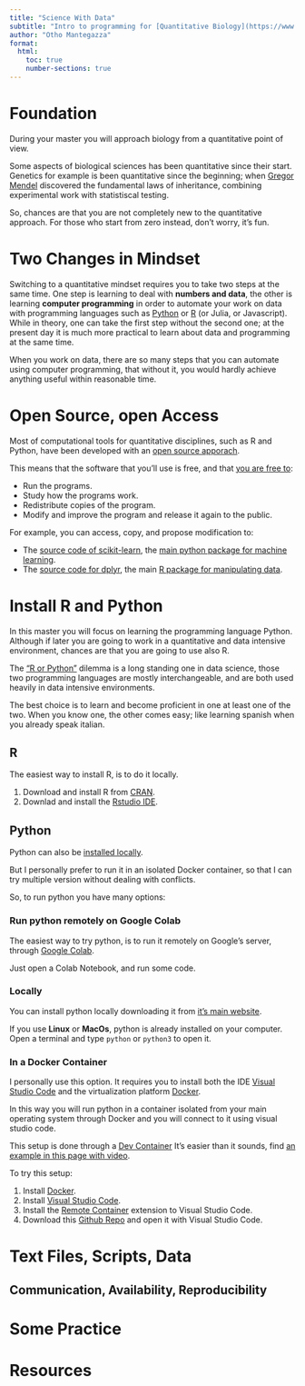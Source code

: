 ```yaml
---
title: "Science With Data"
subtitle: "Intro to programming for [Quantitative Biology](https://www.unimi.it/en/education/quantitative-biology)."
author: "Otho Mantegazza"
format: 
  html:
    toc: true
    number-sections: true
---
```


# Foundation

During your master you will approach biology from a quantitative point of view.

Some aspects of biological sciences has been quantitative since their start. Genetics for example is been quantitative since the beginning; when [Gregor Mendel](https://en.wikipedia.org/wiki/Mendelian_inheritance) discovered the fundamental laws of inheritance, combining experimental work with statistiscal testing.

So, chances are that you are not completely new to the quantitative approach. For those who start from zero instead, don't worry, it's fun.

# Two Changes in Mindset

Switching to a quantitative mindset requires you to take two steps at the same time. One step is learning to deal with **numbers and data**, the other is learning **computer programming** in order to automate your work on data with programming languages such as [Python](https://www.python.org/) or [R](https://www.r-project.org/) (or Julia, or Javascript). While in theory, one can take the first step without the second one; at the present day it is much more practical to learn about data and programming at the same time.

When you work on data, there are so many steps that you can automate using computer programming, that without it, you would hardly achieve anything useful within reasonable time.

# Open Source, open Access

Most of computational tools for quantitative disciplines, such as R and Python, have been developed with an [open source apporach](https://en.wikipedia.org/wiki/Open_source).

This means that the software that you'll use is free, and that [you are free to](https://bookdown.org/rdpeng/rprogdatascience/history-and-overview-of-r.html#free-software):

- Run the programs.
- Study how the programs work.
- Redistribute copies of the program.
- Modify and improve the program and release it again to the public.

For example, you can access, copy, and propose modification to:

- The [source code of scikit-learn](https://github.com/scikit-learn/scikit-learn), the [main python package for machine learning](https://scikit-learn.org/stable/).
- The [source code for dplyr](https://github.com/tidyverse/dplyr/), the main [R package for manipulating data](https://dplyr.tidyverse.org/).

# Install R and Python

In this master you will focus on learning the programming language Python. Although if later you are going to work in a quantitative and data intensive environment, chances are that you are going to use also R. 

The ["R or Python"](https://www.ibm.com/cloud/blog/python-vs-r) dilemma is a long standing one in data science, those two programming languages are mostly interchangeable, and are both used heavily in data intensive environments.

The best choice is to learn and become proficient in one at least one of the two. When you know one, the other comes easy; like learning spanish when you already speak italian.

## R

The easiest way to install R, is to do it locally.

1. Download and install R from [CRAN](https://cran.r-project.org/).
2. Downlad and install the [Rstudio IDE](https://www.rstudio.com/).

## Python

Python can also be [installed locally](https://jakevdp.github.io/WhirlwindTourOfPython/00-introduction.html#Installation-and-Practical-Considerations).

But I personally prefer to run it in an isolated Docker container, so that I can try multiple version without dealing with conflicts.

So, to run python you have many options:

### Run python remotely on Google Colab

The easiest way to try python, is to run it remotely on Google's server, through [Google Colab](https://colab.research.google.com/).

Just open a Colab Notebook, and run some code.

### Locally

You can install python locally downloading it from [it's main website](https://www.python.org/).

If you use **Linux** or **MacOs**, python is already installed on your computer. Open a terminal and type `python` or `python3` to open it.

### In a Docker Container

I personally use this option. It requires you to install both the IDE [Visual Studio Code](https://code.visualstudio.com/) and the virtualization platform [Docker](https://www.docker.com/).

In this way you will run python in a container isolated from your main operating system through Docker and you will connect to it using visual studio code.

This setup is done through a [Dev Container](https://code.visualstudio.com/docs/remote/containers) It's easier than it sounds, find [an example in this page with video](https://code.visualstudio.com/learn/develop-cloud/containers). 

To try this setup:

1. Install [Docker](https://www.docker.com/).
2. Install [Visual Studio Code](https://code.visualstudio.com/).
3. Install the [Remote Container](https://marketplace.visualstudio.com/items?itemName=ms-vscode-remote.remote-containers) extension to Visual Studio Code.
4. Download this [Github Repo](https://github.com/othomantegazza/python-sci-simple-devcon) and open it with Visual Studio Code.

# Text Files, Scripts, Data

## Communication, Availability, Reproducibility

# Some Practice

# Resources

# 

